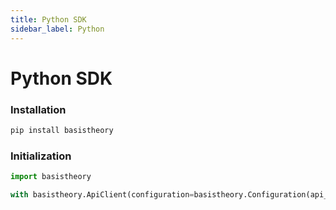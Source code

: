 ```yaml
---
title: Python SDK
sidebar_label: Python
---
```



# Python SDK

<GithubCard
  heading="Python SDK"
  icon={SDK.PYTHON}
  organization="basis-theory"
  repository="basistheory-python"
/>

### Installation

```python showLineNumbers
pip install basistheory
```

### Initialization

```python showLineNumbers
import basistheory

with basistheory.ApiClient(configuration=basistheory.Configuration(api_key="key_N88mVGsp3sCXkykyN2EFED")) as api_client:
```
